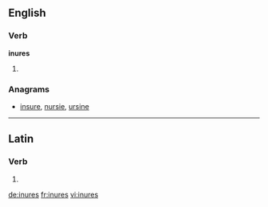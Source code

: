 ==English==

===Verb===
'''inures'''

# {{third-person singular of|inure}}

===Anagrams===
* [[insure#English|insure]], [[nursie#English|nursie]], [[ursine#English|ursine]]

----

==Latin==

===Verb===
{{la-verb-form|inūrēs}}

# {{conjugation of|inuro|inūrō|2|s|fut|act|ind|lang=la}}


[[de:inures]]
[[fr:inures]]
[[vi:inures]]